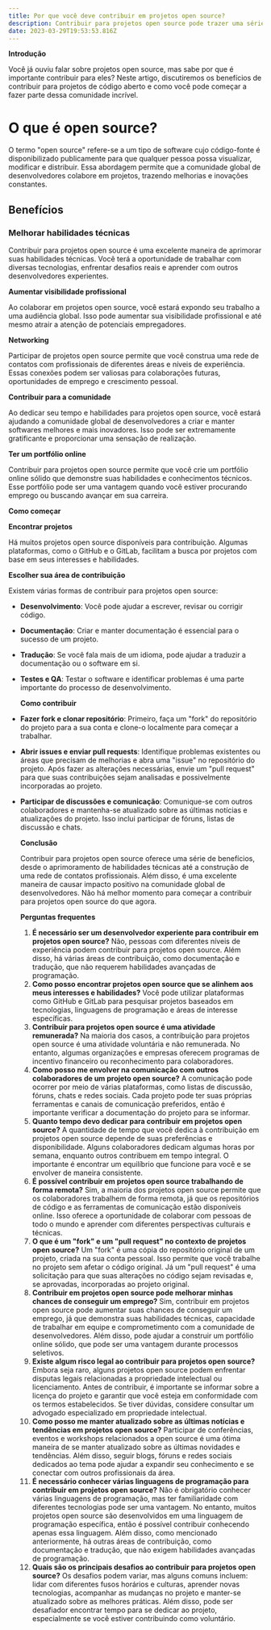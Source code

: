 ```yaml
---
title: Por que você deve contribuir em projetos open source?
description: Contribuir para projetos open source pode trazer uma série de benefícios, desde melhorar suas habilidades técnicas até construir uma rede de contatos profissionais. Além disso, é uma excelente maneira de fazer uma diferença positiva na comunidade global de desenvolvedores. Não há melhor momento para começar a contribuir para projetos open source do que agora.
date: 2023-03-29T19:53:53.816Z
---
```


**Introdução**

Você já ouviu falar sobre projetos open source, mas sabe por que é importante contribuir para eles? Neste artigo, discutiremos os benefícios de contribuir para projetos de código aberto e como você pode começar a fazer parte dessa comunidade incrível.

# O que é open source?

O termo "open source" refere-se a um tipo de software cujo código-fonte é disponibilizado publicamente para que qualquer pessoa possa visualizar, modificar e distribuir. Essa abordagem permite que a comunidade global de desenvolvedores colabore em projetos, trazendo melhorias e inovações constantes.

## Benefícios

### Melhorar habilidades técnicas

Contribuir para projetos open source é uma excelente maneira de aprimorar suas habilidades técnicas. Você terá a oportunidade de trabalhar com diversas tecnologias, enfrentar desafios reais e aprender com outros desenvolvedores experientes.

**Aumentar visibilidade profissional**

Ao colaborar em projetos open source, você estará expondo seu trabalho a uma audiência global. Isso pode aumentar sua visibilidade profissional e até mesmo atrair a atenção de potenciais empregadores.

**Networking**

Participar de projetos open source permite que você construa uma rede de contatos com profissionais de diferentes áreas e níveis de experiência. Essas conexões podem ser valiosas para colaborações futuras, oportunidades de emprego e crescimento pessoal.

**Contribuir para a comunidade**

Ao dedicar seu tempo e habilidades para projetos open source, você estará ajudando a comunidade global de desenvolvedores a criar e manter softwares melhores e mais inovadores. Isso pode ser extremamente gratificante e proporcionar uma sensação de realização.

**Ter um portfólio online**

Contribuir para projetos open source permite que você crie um portfólio online sólido que demonstre suas habilidades e conhecimentos técnicos. Esse portfólio pode ser uma vantagem quando você estiver procurando emprego ou buscando avançar em sua carreira.

**Como começar**

**Encontrar projetos**

Há muitos projetos open source disponíveis para contribuição. Algumas plataformas, como o GitHub e o GitLab, facilitam a busca por projetos com base em seus interesses e habilidades.

**Escolher sua área de contribuição**

Existem várias formas de contribuir para projetos open source:

- **Desenvolvimento**: Você pode ajudar a escrever, revisar ou corrigir código.
- **Documentação**: Criar e manter documentação é essencial para o sucesso de um projeto.
- **Tradução**: Se você fala mais de um idioma, pode ajudar a traduzir a documentação ou o software em si.
- **Testes e QA**: Testar o software e identificar problemas é uma parte importante do processo de desenvolvimento.

  **Como contribuir**

- **Fazer fork e clonar repositório**: Primeiro, faça um "fork" do repositório do projeto para a sua conta e clone-o localmente para começar a trabalhar.
- **Abrir issues e enviar pull requests**: Identifique problemas existentes ou áreas que precisam de melhorias e abra uma "issue" no repositório do projeto. Após fazer as alterações necessárias, envie um "pull request" para que suas contribuições sejam analisadas e possivelmente incorporadas ao projeto.
- **Participar de discussões e comunicação**: Comunique-se com outros colaboradores e mantenha-se atualizado sobre as últimas notícias e atualizações do projeto. Isso inclui participar de fóruns, listas de discussão e chats.

  **Conclusão**

  Contribuir para projetos open source oferece uma série de benefícios, desde o aprimoramento de habilidades técnicas até a construção de uma rede de contatos profissionais. Além disso, é uma excelente maneira de causar impacto positivo na comunidade global de desenvolvedores. Não há melhor momento para começar a contribuir para projetos open source do que agora.

  **Perguntas frequentes**

  1. **É necessário ser um desenvolvedor experiente para contribuir em projetos open source?** Não, pessoas com diferentes níveis de experiência podem contribuir para projetos open source. Além disso, há várias áreas de contribuição, como documentação e tradução, que não requerem habilidades avançadas de programação.
  2. **Como posso encontrar projetos open source que se alinhem aos meus interesses e habilidades?** Você pode utilizar plataformas como GitHub e GitLab para pesquisar projetos baseados em tecnologias, linguagens de programação e áreas de interesse específicas.
  3. **Contribuir para projetos open source é uma atividade remunerada?** Na maioria dos casos, a contribuição para projetos open source é uma atividade voluntária e não remunerada. No entanto, algumas organizações e empresas oferecem programas de incentivo financeiro ou reconhecimento para colaboradores.
  4. **Como posso me envolver na comunicação com outros colaboradores de um projeto open source?** A comunicação pode ocorrer por meio de várias plataformas, como listas de discussão, fóruns, chats e redes sociais. Cada projeto pode ter suas próprias ferramentas e canais de comunicação preferidos, então é importante verificar a documentação do projeto para se informar.
  5. **Quanto tempo devo dedicar para contribuir em projetos open source?** A quantidade de tempo que você dedica à contribuição em projetos open source depende de suas preferências e disponibilidade. Alguns colaboradores dedicam algumas horas por semana, enquanto outros contribuem em tempo integral. O importante é encontrar um equilíbrio que funcione para você e se envolver de maneira consistente.
  6. **É possível contribuir em projetos open source trabalhando de forma remota?** Sim, a maioria dos projetos open source permite que os colaboradores trabalhem de forma remota, já que os repositórios de código e as ferramentas de comunicação estão disponíveis online. Isso oferece a oportunidade de colaborar com pessoas de todo o mundo e aprender com diferentes perspectivas culturais e técnicas.
  7. **O que é um "fork" e um "pull request" no contexto de projetos open source?** Um "fork" é uma cópia do repositório original de um projeto, criada na sua conta pessoal. Isso permite que você trabalhe no projeto sem afetar o código original. Já um "pull request" é uma solicitação para que suas alterações no código sejam revisadas e, se aprovadas, incorporadas ao projeto original.
  8. **Contribuir em projetos open source pode melhorar minhas chances de conseguir um emprego?** Sim, contribuir em projetos open source pode aumentar suas chances de conseguir um emprego, já que demonstra suas habilidades técnicas, capacidade de trabalhar em equipe e comprometimento com a comunidade de desenvolvedores. Além disso, pode ajudar a construir um portfólio online sólido, que pode ser uma vantagem durante processos seletivos.
  9. **Existe algum risco legal ao contribuir para projetos open source?** Embora seja raro, alguns projetos open source podem enfrentar disputas legais relacionadas a propriedade intelectual ou licenciamento. Antes de contribuir, é importante se informar sobre a licença do projeto e garantir que você esteja em conformidade com os termos estabelecidos. Se tiver dúvidas, considere consultar um advogado especializado em propriedade intelectual.
  10. **Como posso me manter atualizado sobre as últimas notícias e tendências em projetos open source?** Participar de conferências, eventos e workshops relacionados a open source é uma ótima maneira de se manter atualizado sobre as últimas novidades e tendências. Além disso, seguir blogs, fóruns e redes sociais dedicados ao tema pode ajudar a expandir seu conhecimento e se conectar com outros profissionais da área.
  11. **É necessário conhecer várias linguagens de programação para contribuir em projetos open source?** Não é obrigatório conhecer várias linguagens de programação, mas ter familiaridade com diferentes tecnologias pode ser uma vantagem. No entanto, muitos projetos open source são desenvolvidos em uma linguagem de programação específica, então é possível contribuir conhecendo apenas essa linguagem. Além disso, como mencionado anteriormente, há outras áreas de contribuição, como documentação e tradução, que não exigem habilidades avançadas de programação.
  12. **Quais são os principais desafios ao contribuir para projetos open source?** Os desafios podem variar, mas alguns comuns incluem: lidar com diferentes fusos horários e culturas, aprender novas tecnologias, acompanhar as mudanças no projeto e manter-se atualizado sobre as melhores práticas. Além disso, pode ser desafiador encontrar tempo para se dedicar ao projeto, especialmente se você estiver contribuindo como voluntário.
